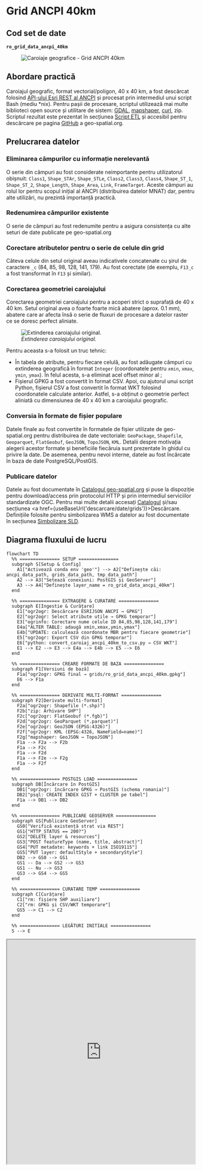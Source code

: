 
# Grid ANCPI 40km

## Cod set de date

**`ro_grid_data_ancpi_40km`**

<figure style={{ textAlign: "center" }}>
  <img src={useBaseUrl('https://services.geo-spatial.org/data/thumbnails/grids/data/ro_grid_data_ancpi_40km.svg')} alt="Caroiaje geografice - Grid ANCPI 40km" />
</figure>

## Abordare practică

Caroiajul geografic, format vectorial/poligon, 40 x 40 km, a fost descărcat folosind [API-ului Esri REST al ANCPI](https://geoportal.ancpi.ro/portal/apps/webappviewer/index.html?id=50289a41aafc4e01aefd131c2105e374) și procesat prin intermediul unui script Bash (mediu *nix). Pentru pașii de procesare, scriptul utilizează mai multe biblioteci open source și utilitare de sistem: [GDAL](https://gdal.org), [mapshaper](https://mapshaper.org/), [curl](https://curl.se/), zip. Scriptul rezultat este prezentat în secțiunea [Script ETL](#script-etl) și accesibil pentru descărcare pe pagina [GitHub](https://github.com/geospatialorg/ingestie-date/blob/main/publish_update_ro_grid_data_ancpi_40km.sh) a geo-spatial.org.

## Prelucrarea datelor

### Eliminarea câmpurilor cu informație nerelevantă

O serie din câmpuri au fost considerate neimportante pentru utilizatorul obișnuit: `Class1`, `Shape_STAr`, `Shape_STLe`, `Class2`, `Class3`, `Class4`, `Shape_ST_1`, `Shape_ST_2`, `Shape_Length`, `Shape_Area`, `Link`, `FrameTarget`. Aceste câmpuri au rolul lor pentru scopul inițial al ANCPI (distribuirea datelor MNAT) dar, pentru alte utilizări, nu prezintă importanță practică.

### Redenumirea câmpurilor existente

O serie de câmpuri au fost redenumite pentru a asigura consistența cu alte seturi de date publicate pe geo-spatial.org

### Corectare atributelor pentru o serie de celule din grid

Câteva celule din setul original aveau indicativele concatenate cu șirul de caractere `_c` (84, 85, 98, 128, 141, 179). Au fost corectate (de exemplu, `F13_c` a fost transformat în `F13` și similar).

### Corectarea geometriei caroiajului

Corectarea geometriei caroiajului pentru a acoperi strict o suprafață de 40 x 40 km. Setul original avea o foarte foarte mică abatere (aprox. 0.1 mm), abatere care ar afecta însă o serie de fluxuri de procesare a datelor raster ce se doresc perfect aliniate.

<figure style={{ textAlign: "center" }}>
  <img src={useBaseUrl('/img/ghiduri/procesari-etl/grids/abatere-coordonate-grid-ancpi-40km.jpg')} alt="Extinderea caroiajului original." />
  <figcaption><em>Extinderea caroiajului original.</em></figcaption>
</figure>

Pentru aceasta s-a folosit un truc tehnic:

- În tabela de atribute, pentru fiecare celulă, au fost adăugate câmpuri cu extinderea geografică în format `Integer` (coordonatele pentru `xmin`, `xmax`, `ymin`, `ymax`). În felul acesta, s-a eliminat acel offset minor al ;
- Fișierul GPKG a fost convertit în format CSV. Apoi, cu ajutorul unui script Python, fișierul CSV a fost convertit în format WKT folosind coordonatele calculate anterior. Astfel, s-a obținut o geometrie perfect aliniată cu dimensiunea de 40 x 40 km a caroiajului geografic.

### Conversia în formate de fișier populare

Datele finale au fost convertite în formatele de fișier utilizate de geo-spatial.org pentru distribuirea de date vectoriale: `GeoPackage`, `Shapefile`, `Geoparquet`, `FlatGeobuf`, `GeoJSON`, `TopoJSON`, `KML`. Detalii despre motivația alegerii acestor formate și beneficiile fiecăruia sunt prezentate în ghidul cu privire la date. De asemenea, pentru nevoi interne, datele au fost încărcate în baza de date PostgreSQL/PostGIS.

### Publicare datelor

Datele au fost documentate în [Catalogul geo-spatial.org](https://services.geo-spatial.org/geonetwork/srv/eng/catalog.search#/metadata/337d3cb7-45d1-4d60-91b5-76e566d389df) și puse la dispoziție pentru download/access prin protocolul HTTP și prin intermediul serviciilor standardizate OGC. Pentru mai multe detalii accesați [Catalogul](https://services.geo-spatial.org/geonetwork/srv/eng/catalog.search#/metadata/337d3cb7-45d1-4d60-91b5-76e566d389df) și/sau secțiunea <a href={useBaseUrl('descarcare/date/grids')}>Descărcare</a>. Definițiile folosite pentru simbolizarea WMS a datelor au fost documentate în secțiunea [Simbolizare SLD](#simbolizare-sld).

## Diagrama fluxului de lucru

```mermaid
flowchart TD
  %% =============== SETUP ===============
  subgraph S[Setup & Config]
    A1["Activează conda env 'geo'"] --> A2["Definește căi: ancpi_data_path, grids_data_path, tmp_data_path"]
    A2 --> A3["Setează conexiuni: PostGIS și GeoServer"]
    A3 --> A4["Definește layer_name = ro_grid_data_ancpi_40km"]
  end

  %% =============== EXTRAGERE & CURATARE ===============
  subgraph E[Ingestie & Curățare]
    E1["ogr2ogr: Descărcare ESRIJSON ANCPI → GPKG"]
    E2["ogr2ogr: Select atribute utile → GPKG temporar"]
    E3["ogrinfo: Corectare nume celule ID 84,85,98,128,141,179"]
    E4a["ALTER TABLE: adaugă xmin,xmax,ymin,ymax"]
    E4b["UPDATE: calculează coordonate MBR pentru fiecare geometrie"]
    E5["ogr2ogr: Export CSV din GPKG temporar"]
    E6["python: convert_caroiaj_ancpi_40km_to_csv.py → CSV WKT"]
    E1 --> E2 --> E3 --> E4a --> E4b --> E5 --> E6
  end

  %% =============== CREARE FORMATE DE BAZA ===============
  subgraph F1[Versiuni de bază]
    F1a["ogr2ogr: GPKG final → grids/ro_grid_data_ancpi_40km.gpkg"]
    E6 --> F1a
  end

  %% =============== DERIVATE MULTI-FORMAT ===============
  subgraph F2[Derivate multi-format]
    F2a["ogr2ogr: Shapefile (*.shp)"]
    F2b["zip: Arhivare SHP"]
    F2c["ogr2ogr: FlatGeobuf (*.fgb)"]
    F2d["ogr2ogr: GeoParquet (*.parquet)"]
    F2e["ogr2ogr: GeoJSON (EPSG:4326)"]
    F2f["ogr2ogr: KML (EPSG:4326, NameField=name)"]
    F2g["mapshaper: GeoJSON → TopoJSON"]
    F1a --> F2a --> F2b
    F1a --> F2c
    F1a --> F2d
    F1a --> F2e --> F2g
    F1a --> F2f
  end

  %% =============== POSTGIS LOAD ===============
  subgraph DB[Încărcare în PostGIS]
    DB1["ogr2ogr: încărcare GPKG → PostGIS (schema romania)"]
    DB2["psql: CREATE INDEX GIST + CLUSTER pe tabel"]
    F1a --> DB1 --> DB2
  end

  %% =============== PUBLICARE GEOSERVER ===============
  subgraph GS[Publicare GeoServer]
    GS0["Verifică existență strat via REST"]
    GS1{"HTTP_STATUS == 200?"}
    GS2["DELETE layer & resources"]
    GS3["POST featureType (name, title, abstract)"]
    GS4["PUT metadate: keywords + link ISO19115"]
    GS5["PUT layer: defaultStyle + secondaryStyle"]
    DB2 --> GS0 --> GS1
    GS1 -- Da --> GS2 --> GS3
    GS1 -- Nu --> GS3
    GS3 --> GS4 --> GS5
  end

  %% =============== CURATARE TEMP ===============
  subgraph C[Curățare]
    C1["rm: fișiere SHP auxiliare"]
    C2["rm: GPKG și CSV/WKT temporare"]
    GS5 --> C1 --> C2
  end

  %% =============== LEGĂTURI INITIALE ===============
  S --> E
```

<iframe
  src="https://geo-spatial.org/jsoncrack/editor/?json=https://geo-spatial.org/descrieri-etl-json/grids/etl_ro_grid_data_ancpi_40km.json"
  width="100%"
  height="600"
  style={{ border: '1px solid #ccc', borderRadius: '8px' }}
  loading="lazy"
/>

<a
  href="https://geo-spatial.org/jsoncrack/editor/?json=https://geo-spatial.org/descrieri-etl-json/grids/etl_ro_grid_data_ancpi_40km.json"
  target="_blank"
  rel="noopener noreferrer"
>
  Deschide diagrama într-o pagină separată <i className="fa fa-external-link-alt" style={{ marginLeft: '0.3rem' }}></i>
</a>

## Script ETL

```bash title="publish_update_ro_grid_data_ancpi_40km.sh"
#!/usr/bin/zsh

##############################################################################################################
#🛠 Publicare/actualizare Grid ANCPI 40km
##############################################################################################################

#🎛 configurații

#🕹 activare mediu Anaconda cu bibliotecile necesare pentru procesare
source /home/ubuntu/anaconda3/etc/profile.d/conda.sh
conda activate geo

#🚏 definire căi date
ancpi_data_path="/storage/volumes/geoserver-1-storage/brute/institutii_romania/ancpi/caroiaje"
grids_data_path="/storage/volumes/geoserver-1-storage/grids/data"
tmp_data_path="/storage/volumes/geoserver-1-storage/tmp"

#⚙️ PostGIS
pg_host="localhost"
pg_port=5432
pg_user="user"
pg_db="geospatial"
pg_pass="pass"
pg_schema="romania"

#⚙️ GeoServer
gs_url="http://localhost:8080/geoserver"
gs_user="user"
gs_pass="pass"
gs_workspace="grids"
gs_store="grids"
gs_layer_title="Caroiaje - Grid ANCPI 40km"
gs_layer_abstract="Set de date care conține caroiajul de 40 x 40 km, în proiecție Stereo70, creat de Agenția Națională de Cadastru și Publicitate Imobiliară pentru distribuirea Modelului Numeric Altimetric de Teren. Caroiajul este utilizat de geo-spatial.org pentru prelucrarea și distribuirea mai multor seturi de date."
gs_layer_keywords=("România" "caroiaj" "vector" "40x40km")
gs_layer_metadata_link="https://services.geo-spatial.org/geonetwork/srv/eng/catalog.search#/metadata/337d3cb7-45d1-4d60-91b5-76e566d389df"
gs_layer_style="grids:ro_grid_data_ancpi_40km_labels"
gs_layer_secondary_style="grids:ro_grid_data_ancpi_40km"

#⚙️ Date
layer_name="ro_grid_data_ancpi_40km"

echo "
🛠 Grid ANCPI 40km
 "

echo "💾 Descărcarea datelor de pe portalul ANCPI"

#💾 Descărcarea datelor de pe portalul ANCPI
ogr2ogr -f GPKG ${ancpi_data_path}/caroiaj_ancpi_40km.gpkg -nln caroiaj_ancpi_40km -nlt MULTIPOLYGON --config OGR_ORGANIZE_POLYGONS SKIP --config CPL_CURL_MAX_RETRY 5 --config CPL_CURL_RETRY_DELAY 2 --config CPL_CURL_HTTPS_VERSION TLSv1_2 -skipfailures  "ESRIJSON:https://geoportal.ancpi.ro/hosted_services/rest/services/Descarcare/MNT_tiles/MapServer/0/query?where=1%3D1&outFields=*&returnGeometry=true&f=json"

#💾 Eliminare câmpuri neutilizate
ogr2ogr -of GPKG -lco FID=id -nln caroiaj_ancpi_40km -dialect sqlite -sql "SELECT geom AS geometry, OBJECTID as id, Name as name, L as row, C as col FROM caroiaj_ancpi_40km" ${tmp_data_path}/caroiaj_ancpi_40km.gpkg ${ancpi_data_path}/caroiaj_ancpi_40km.gpkg

#💾 Corectare atribute pentru celulele 84, 85, 98, 128, 141, 179 (de exemplu, "F13_c" a fost transformat în "F13" și similar)
ogrinfo ${tmp_data_path}/caroiaj_ancpi_40km.gpkg -dialect SQLite -sql "UPDATE caroiaj_ancpi_40km SET name = 'F13' WHERE ID = 84"
ogrinfo ${tmp_data_path}/caroiaj_ancpi_40km.gpkg -dialect SQLite -sql "UPDATE caroiaj_ancpi_40km SET name = 'F14' WHERE ID = 85"
ogrinfo ${tmp_data_path}/caroiaj_ancpi_40km.gpkg -dialect SQLite -sql "UPDATE caroiaj_ancpi_40km SET name = 'G08' WHERE ID = 98"
ogrinfo ${tmp_data_path}/caroiaj_ancpi_40km.gpkg -dialect SQLite -sql "UPDATE caroiaj_ancpi_40km SET name = 'I15' WHERE ID = 128"
ogrinfo ${tmp_data_path}/caroiaj_ancpi_40km.gpkg -dialect SQLite -sql "UPDATE caroiaj_ancpi_40km SET name = 'J15' WHERE ID = 141"
ogrinfo ${tmp_data_path}/caroiaj_ancpi_40km.gpkg -dialect SQLite -sql "UPDATE caroiaj_ancpi_40km SET name = 'G13' WHERE ID = 179"

#💾 Calcularea coordonatelor xmin, xmax, ymin, ymax pentru fiecare celulă din caroiaj
ogrinfo ${tmp_data_path}/caroiaj_ancpi_40km.gpkg -sql "ALTER TABLE caroiaj_ancpi_40km ADD COLUMN xmin INTEGER"
ogrinfo ${tmp_data_path}/caroiaj_ancpi_40km.gpkg -sql "ALTER TABLE caroiaj_ancpi_40km ADD COLUMN xmax INTEGER"
ogrinfo ${tmp_data_path}/caroiaj_ancpi_40km.gpkg -sql "ALTER TABLE caroiaj_ancpi_40km ADD COLUMN ymin INTEGER"
ogrinfo ${tmp_data_path}/caroiaj_ancpi_40km.gpkg -sql "ALTER TABLE caroiaj_ancpi_40km ADD COLUMN ymax INTEGER"

ogrinfo ${tmp_data_path}/caroiaj_ancpi_40km.gpkg -dialect SQLite -sql "UPDATE caroiaj_ancpi_40km SET xmin = MbrMinX(geometry), xmax = MbrMaxX(geometry), ymin = MbrMinY(geometry), ymax = MbrMaxY(geometry)"

#💾 Conversie în format CSV
ogr2ogr -of CSV -dialect sqlite -sql "SELECT id, * FROM caroiaj_ancpi_40km" ${tmp_data_path}/caroiaj_ancpi_40km.csv ${tmp_data_path}/caroiaj_ancpi_40km.gpkg

#💾 Conversie CSV în format WKT
python convert_caroiaj_ancpi_40km_to_csv.py

#💾 creare versiune GeoPackage
echo "💾 creare versiune GeoPackage"
if [ -f ${grids_data_path}/${layer_name}.gpkg ]; then
    rm ${grids_data_path}/${layer_name}.gpkg
fi
ogr2ogr -of GPKG -lco FID=id -nln ${layer_name} -dialect sqlite -sql "SELECT geometry, id, name, row, col FROM caroiaj_ancpi_40km" ${grids_data_path}/${layer_name}.gpkg ${tmp_data_path}/caroiaj_ancpi_40km.gpkg

#💾 creare fișiere Esri Shapefile
echo "💾 creare fișiere Esri Shapefile"
if [ -f ${grids_data_path}/${layer_name}.zip ]; then
    rm ${grids_data_path}/${layer_name}.zip
fi
ogr2ogr -lco ENCODING=UTF-8 -nln ${layer_name} -dialect sqlite -sql "SELECT a.id AS id, * FROM ${layer_name} AS a" ${grids_data_path}/${layer_name}.shp ${grids_data_path}/${layer_name}.gpkg

#📦 arhivare fișiere shp
echo "📦 arhivare fișiere shp"
zip -j ${grids_data_path}/${layer_name}.zip ${grids_data_path}/${layer_name}.dbf ${grids_data_path}/${layer_name}.shp ${grids_data_path}/${layer_name}.prj ${grids_data_path}/${layer_name}.shx ${grids_data_path}/${layer_name}.cpg

#💾 creare versiune FlatGeobuf
echo "💾 creare versiune FlatGeobuf"
if [ -f ${grids_data_path}/${layer_name}.fgb ]; then
    rm ${grids_data_path}/${layer_name}.fgb
fi
ogr2ogr -of FlatGeobuf -nlt MULTIPOLYGON -nln ${layer_name} -dialect sqlite -sql "SELECT a.id AS id, * FROM ${layer_name} AS a" ${grids_data_path}/${layer_name}.fgb ${grids_data_path}/${layer_name}.gpkg

#💾 creare versiune GeoParquet
echo "💾 creare versiune GeoParquet"
if [ -f ${grids_data_path}/${layer_name}.parquet ]; then
    rm ${grids_data_path}/${layer_name}.parquet
fi
ogr2ogr -of Parquet -nlt MULTIPOLYGON -nln ${layer_name} -dialect sqlite -sql "SELECT a.id AS id, * FROM ${layer_name} AS a" ${grids_data_path}/${layer_name}.parquet ${grids_data_path}/${layer_name}.gpkg

#💾 creare versiune GeoJSON
echo "💾 creare versiune GeoJSON"
if [ -f ${grids_data_path}/${layer_name}.geojson ]; then
    rm ${grids_data_path}/${layer_name}.geojson
fi
ogr2ogr -of GeoJSON -t_srs EPSG:4326 -nln ${layer_name} -dialect sqlite -sql "SELECT a.id AS id, * FROM ${layer_name} AS a" ${grids_data_path}/${layer_name}.geojson ${grids_data_path}/${layer_name}.gpkg

#💾 creare versiune KML
echo "💾 creare versiune KML"
if [ -f ${grids_data_path}/${layer_name}.kml ]; then
    rm ${grids_data_path}/${layer_name}.kml
fi
ogr2ogr -of KML -t_srs EPSG:4326 -dsco NameField=name ${grids_data_path}/${layer_name}.kml ${grids_data_path}/${layer_name}.gpkg

#💾 creare versiune TopoJSON
echo "💾 creare versiune TopoJSON"
if [ -f ${grids_data_path}/${layer_name}.topojson ]; then
    rm ${grids_data_path}/${layer_name}.topojson
fi
mapshaper -i ${grids_data_path}/${layer_name}.geojson -o format=topojson ${grids_data_path}/${layer_name}.topojson

#💾 actualizarea setului de date în baza de date PostGIS
echo "💾 actualizarea setului de date în baza de date PostGIS"
ogr2ogr -of PostgreSQL PG:"host=${pg_host} port=${pg_port} user=${pg_user} dbname=${pg_db} password=${pg_pass}" -lco schema=${pg_schema} -lco GEOMETRY_NAME=geom -lco overwrite=yes ${grids_data_path}/${layer_name}.gpkg ${layer_name} -skipfailures -overwrite

#🖇 indexare date PostGIS
psql -h ${pg_host} -p ${pg_port} -U ${pg_user} -d ${pg_db} -c "
CREATE INDEX ${layer_name}_geom_idx ON romania.${layer_name} USING GIST (geom);
CLUSTER romania.${layer_name} USING ${layer_name}_geom_idx;"

#💾 publicarea/actualizarea serviciilor de date
echo "💾 publicarea/actualizarea serviciilor de date"

#❌ ștergere strat existent (dacă există)
echo "🔍 Verificare dacă există stratul."
HTTP_STATUS=$(curl -s -o /dev/null -w "%{http_code}" -u $gs_user:$gs_pass \
  "${gs_url}/rest/layers/${gs_workspace}:${layer_name}.xml")

if [ "$HTTP_STATUS" == "200" ]; then
    echo "⚠️  Stratul există. Se șterge."
    curl -s -u $gs_user:$gs_pass -XDELETE \
      "${gs_url}/rest/layers/${gs_workspace}:${layer_name}?recurse=true"
    echo "🗑️  Stratul a fost șters."
else
    echo "✅ Nu există strat cu acest nume."
fi

#💾 creare strat
echo "➕ Creare strat ${layer_name}"
curl -s -u $gs_user:$gs_pass -XPOST -H "Content-type: text/xml" \
  -d "<featureType>
         <name>${layer_name}</name>
         <nativeName>${layer_name}</nativeName>
         <title>${gs_layer_title}</title>
         <abstract>${gs_layer_abstract}</abstract>
     </featureType>" \
  "${gs_url}/rest/workspaces/${gs_workspace}/datastores/${gs_store}/featuretypes"

#💾 adăugare detalii suplimentare (keywords și metadata link)
echo "📝 Actualizare metadate"
keywords_xml=""
for keyword in "${gs_layer_keywords[@]}"; do
    keywords_xml+="<string>${keyword}</string>"
done

curl -s -u $gs_user:$gs_pass -XPUT -H "Content-type: text/xml" \
-d "<featureType>
        <keywords>
            ${keywords_xml}
        </keywords>
        <metadataLinks>
            <metadataLink>
                <type>text/xml</type>
                <metadataType>ISO19115:2003</metadataType>
                <content>${gs_layer_metadata_link}</content>
            </metadataLink>
        </metadataLinks>
    </featureType>" \
"${gs_url}/rest/workspaces/${gs_workspace}/datastores/${gs_store}/featuretypes/${layer_name}"

#💾 Setare stil implicit + atașare stil suplimentar
echo "🎨 Setare stil implicit + atașare stil suplimentar..."
curl -s -u $gs_user:$gs_pass -XPUT -H "Content-type: text/xml" \
  -d "<layer>
         <defaultStyle>
             <name>${gs_layer_style##*:}</name>
         </defaultStyle>
         <styles>
             <style>
                 <name>${gs_layer_secondary_style##*:}</name>
             </style>
         </styles>
     </layer>" \
  "${gs_url}/rest/layers/${gs_workspace}:${layer_name}"

echo "✅ Stratul ${layer_name} a fost adăugat și configurat cu succes în GeoServer."

#🗑️ Ștergere fișiere intermediare
echo "🗑️ Ștergere fișiere intermediare"
rm ${grids_data_path}/${layer_name}.dbf ${grids_data_path}/${layer_name}.shp ${grids_data_path}/${layer_name}.prj ${grids_data_path}/${layer_name}.shx ${grids_data_path}/${layer_name}.cpg ${tmp_data_path}/caroiaj_ancpi_40km.gpkg ${tmp_data_path}/caroiaj_ancpi_40km.csv ${tmp_data_path}/caroiaj_ancpi_40km.wkt
```
Script accesibil și pe [GitHub](https://github.com/geospatialorg/ingestie-date/blob/main/publish_update_ro_admin_lau_polygon.sh).

## Simbolizare SLD

### Simbolizare SLD implicită

```xml title="ro_grid_data_ancpi_40km_labels.sld"
<?xml version="1.0" encoding="UTF-8"?>
<StyledLayerDescriptor xmlns="http://www.opengis.net/sld" xmlns:ogc="http://www.opengis.net/ogc" xmlns:xlink="http://www.w3.org/1999/xlink" xmlns:xsi="http://www.w3.org/2001/XMLSchema-instance" version="1.1.0" xmlns:se="http://www.opengis.net/se" xsi:schemaLocation="http://www.opengis.net/sld http://schemas.opengis.net/sld/1.1.0/StyledLayerDescriptor.xsd">
  <NamedLayer>
    <se:Name>ro_grid_data_ancpi_40km</se:Name>
    <UserStyle>
      <se:Name>ro_grid_data_ancpi_40km</se:Name>
      <se:FeatureTypeStyle>
        <se:Rule>
          <se:Name>Grid ANCPI 40km</se:Name>
          <se:Description>
            <se:Title>Grid ANCPI 40km</se:Title>
          </se:Description>
          <se:MinScaleDenominator>5000000</se:MinScaleDenominator>
          <se:LineSymbolizer>
            <se:Stroke>
              <se:SvgParameter name="stroke">#000000</se:SvgParameter>
              <se:SvgParameter name="stroke-width">2</se:SvgParameter>
              <se:SvgParameter name="stroke-linejoin">bevel</se:SvgParameter>
              <se:SvgParameter name="stroke-linecap">square</se:SvgParameter>
            </se:Stroke>
          </se:LineSymbolizer>
        </se:Rule>
        <se:Rule>
          <se:Name>Grid ANCPI 40km</se:Name>
          <se:Description>
            <se:Title>Grid ANCPI 40km</se:Title>
          </se:Description>
          <se:MaxScaleDenominator>5000000</se:MaxScaleDenominator>
          <se:LineSymbolizer>
            <se:Stroke>
              <se:SvgParameter name="stroke">#000000</se:SvgParameter>
              <se:SvgParameter name="stroke-width">2</se:SvgParameter>
              <se:SvgParameter name="stroke-linejoin">bevel</se:SvgParameter>
              <se:SvgParameter name="stroke-linecap">square</se:SvgParameter>
            </se:Stroke>
          </se:LineSymbolizer>
        </se:Rule>
        <se:Rule>
          <se:MaxScaleDenominator>5000000</se:MaxScaleDenominator>
          <se:TextSymbolizer>
            <se:Label>
              <ogc:PropertyName>name</ogc:PropertyName>
            </se:Label>
            <se:Font>
              <se:SvgParameter name="font-family">Helvetica</se:SvgParameter>
              <se:SvgParameter name="font-size">14</se:SvgParameter>
            </se:Font>
            <se:LabelPlacement>
              <se:PointPlacement>
                <se:AnchorPoint>
                  <se:AnchorPointX>0</se:AnchorPointX>
                  <se:AnchorPointY>0.5</se:AnchorPointY>
                </se:AnchorPoint>
              </se:PointPlacement>
            </se:LabelPlacement>
            <se:Halo>
              <se:Radius>1</se:Radius>
              <se:Fill>
                <se:SvgParameter name="fill">#ffffff</se:SvgParameter>
              </se:Fill>
            </se:Halo>
            <se:Fill>
              <se:SvgParameter name="fill">#000000</se:SvgParameter>
            </se:Fill>
            <se:VendorOption name="maxDisplacement">1</se:VendorOption>
          </se:TextSymbolizer>
        </se:Rule>
      </se:FeatureTypeStyle>
    </UserStyle>
  </NamedLayer>
</StyledLayerDescriptor>
```
Fișier accesibil și pe [GitHub](https://github.com/geospatialorg/simbolizare/blob/main/sld/grids/ro_grid_data_ancpi_40km_labels.sld).

### Simbolizare SLD alternativă

```xml title="ro_grid_data_ancpi_40km.sld"
<?xml version="1.0" encoding="UTF-8"?>
<StyledLayerDescriptor xmlns="http://www.opengis.net/sld" xmlns:ogc="http://www.opengis.net/ogc" xmlns:xlink="http://www.w3.org/1999/xlink" xmlns:xsi="http://www.w3.org/2001/XMLSchema-instance" version="1.1.0" xmlns:se="http://www.opengis.net/se" xsi:schemaLocation="http://www.opengis.net/sld http://schemas.opengis.net/sld/1.1.0/StyledLayerDescriptor.xsd">
  <NamedLayer>
    <se:Name>ro_grid_data_ancpi_40km</se:Name>
    <UserStyle>
      <se:Name>ro_grid_data_ancpi_40km</se:Name>
      <se:FeatureTypeStyle>
        <se:Rule>
          <se:Name>Single symbol</se:Name>
          <se:LineSymbolizer>
            <se:Stroke>
              <se:SvgParameter name="stroke">#000000</se:SvgParameter>
              <se:SvgParameter name="stroke-width">2</se:SvgParameter>
              <se:SvgParameter name="stroke-linejoin">bevel</se:SvgParameter>
              <se:SvgParameter name="stroke-linecap">square</se:SvgParameter>
            </se:Stroke>
          </se:LineSymbolizer>
        </se:Rule>
      </se:FeatureTypeStyle>
    </UserStyle>
  </NamedLayer>
</StyledLayerDescriptor>
```
Fișier accesibil și pe [GitHub](https://github.com/geospatialorg/simbolizare/blob/main/sld/grids/ro_grid_data_ancpi_40km.sld).
